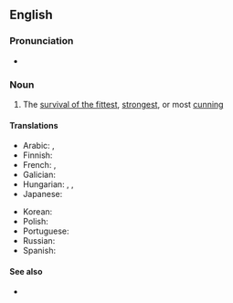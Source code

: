 ==English==
{{wikipedia}}

===Pronunciation===
* {{audio|en|En-au-law of the jungle.ogg|Audio (AU)}}

===Noun===
{{en-noun|?}}

# {{lb|en|idiomatic}} The [[survival of the fittest]], [[strongest]], or most [[cunning]]

====Translations====
{{trans-top|The survival of the fittest}}
* Arabic: {{t|ar|شريعَة الغاب|f}}, {{t|ar|قانون الغابَة|m}}
* Finnish: {{t|fi|viidakon laki}}
* French: {{t+|fr|loi de la jungle|f}}, {{t|fr|loi du plus fort|f}}
* Galician: {{t|gl|lei da selva|f}}
* Hungarian: {{t|hu|a dzsungel törvénye}}, {{t|hu|farkasok törvénye}}, {{t|hu|farkastörvény}}
* Japanese: {{t+|ja|弱肉強食|tr=jakuniku kyōshoku}}
{{trans-mid}}
* Korean: {{t+|ko|약육강식(弱肉强食)}}
* Polish: {{t+|pl|prawo dżungli}}
* Portuguese: {{t|pt|lei da selva|f}}
* Russian: {{t+|ru|зако́н джу́нглей|m}}
* Spanish: {{t|es|ley de la selva|f}}
{{trans-bottom}}

====See also====
* {{l|en|free-for-all}}